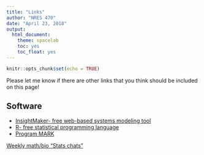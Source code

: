 ```yaml
---
title: "Links"
author: "NRES 470"
date: "April 23, 2018"
output: 
  html_document: 
    theme: spacelab
    toc: yes
    toc_float: yes
---
```


```r
knitr::opts_chunk$set(echo = TRUE)
```

Please let me know if there are other links that you think should be included on this page!

## Software  

- [InsightMaker- free web-based systems modeling tool](https://insightmaker.com/)    
- [R- free statistical programming language](https://cran.r-project.org/)
- [Program MARK](http://warnercnr.colostate.edu/~gwhite/mark/mark.htm)

[Weekly math/bio "Stats chats"](https://kevintshoemaker.github.io/StatsChats/)


